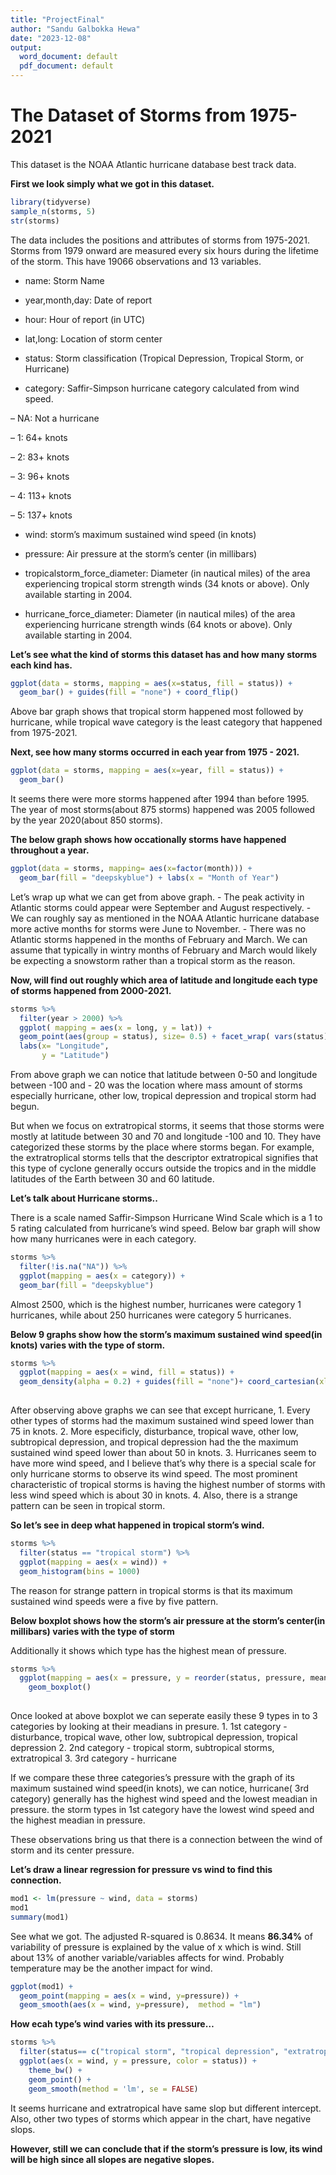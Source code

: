 ```yaml
---
title: "ProjectFinal"
author: "Sandu Galbokka Hewa"
date: "2023-12-08"
output:
  word_document: default
  pdf_document: default
---
```


# The Dataset of Storms from 1975-2021

This dataset is the NOAA Atlantic hurricane database best track data.

**First we look simply what we got in this dataset.**

```r
library(tidyverse)
sample_n(storms, 5)
str(storms)

```

The data includes the positions and attributes of storms from 1975-2021. Storms from 1979 onward are measured every six hours during the lifetime of the storm. This have 19066 observations and 13 variables.

-   name: Storm Name

-   year,month,day: Date of report

-   hour: Hour of report (in UTC)

-   lat,long: Location of storm center

-   status: Storm classification (Tropical Depression, Tropical Storm, or Hurricane)

-   category: Saffir-Simpson hurricane category calculated from wind speed.

-- NA: Not a hurricane

-- 1: 64+ knots

-- 2: 83+ knots

-- 3: 96+ knots

-- 4: 113+ knots

-- 5: 137+ knots

-   wind: storm's maximum sustained wind speed (in knots)

-   pressure: Air pressure at the storm's center (in millibars)

-   tropicalstorm_force_diameter: Diameter (in nautical miles) of the area experiencing tropical storm strength winds (34 knots or above). Only available starting in 2004.

-   hurricane_force_diameter: Diameter (in nautical miles) of the area experiencing hurricane strength winds (64 knots or above). Only available starting in 2004.

**Let's see what the kind of storms this dataset has and how many storms each kind has.**

```r
ggplot(data = storms, mapping = aes(x=status, fill = status)) +
  geom_bar() + guides(fill = "none") + coord_flip()
```

Above bar graph shows that tropical storm happened most followed by hurricane, while tropical wave category is the least category that happened from 1975-2021.

**Next, see how many storms occurred in each year from 1975 - 2021.**

```r
ggplot(data = storms, mapping = aes(x=year, fill = status)) +
  geom_bar()
```

It seems there were more storms happened after 1994 than before 1995. The year of most storms(about 875 storms) happened was 2005 followed by the year 2020(about 850 storms).

**The below graph shows how occationally storms have happened throughout a year.**

```r
ggplot(data = storms, mapping= aes(x=factor(month))) +
  geom_bar(fill = "deepskyblue") + labs(x = "Month of Year")
```

Let's wrap up what we can get from above graph. - The peak activity in Atlantic storms could appear were September and August respectively. - We can roughly say as mentioned in the NOAA Atlantic hurricane database more active months for storms were June to November. - There was no Atlantic storms happened in the months of February and March. We can assume that typically in wintry months of February and March would likely be expecting a snowstorm rather than a tropical storm as the reason.

**Now, will find out roughly which area of latitude and longitude each type of storms happened from 2000-2021.**

```r
storms %>%
  filter(year > 2000) %>%
  ggplot( mapping = aes(x = long, y = lat)) +
  geom_point(aes(group = status), size= 0.5) + facet_wrap( vars(status)) +
  labs(x= "Longitude",
       y = "Latitude")
```

From above graph we can notice that latitude between 0-50 and longitude between -100 and - 20 was the location where mass amount of storms especially hurricane, other low, tropical depression and tropical storm had begun.

But when we focus on extratropical storms, it seems that those storms were mostly at latitude between 30 and 70 and longitude -100 and 10. They have categorized these storms by the place where storms began. For example, the extratroplical storms tells that the descriptor extratropical signifies that this type of cyclone generally occurs outside the tropics and in the middle latitudes of the Earth between 30 and 60 latitude.

**Let's talk about Hurricane storms..**

There is a scale named Saffir-Simpson Hurricane Wind Scale which is a 1 to 5 rating calculated from hurricane's wind speed. Below bar graph will show how many hurricanes were in each category.

```r
storms %>%
  filter(!is.na("NA")) %>%
  ggplot(mapping = aes(x = category)) +
  geom_bar(fill = "deepskyblue")

```

Almost 2500, which is the highest number, hurricanes were category 1 hurricanes, while about 250 hurricanes were category 5 hurricanes.

**Below 9 graphs show how the storm's maximum sustained wind speed(in knots) varies with the type of storm.**

```r
storms %>%
  ggplot(mapping = aes(x = wind, fill = status)) +
  geom_density(alpha = 0.2) + guides(fill = "none")+ coord_cartesian(xlim = c(0,160)) + facet_wrap( vars(status)) 
  
```

After observing above graphs we can see that except hurricane, 1. Every other types of storms had the maximum sustained wind speed lower than 75 in knots. 2. More especificly, disturbance, tropical wave, other low, subtropical depression, and tropical depression had the the maximum sustained wind speed lower than about 50 in knots. 3. Hurricanes seem to have more wind speed, and I believe that's why there is a special scale for only hurricane storms to observe its wind speed. The most prominent characteristic of tropical storms is having the highest number of storms with less wind speed which is about 30 in knots. 4. Also, there is a strange pattern can be seen in tropical storm.

**So let's see in deep what happened in tropical storm's wind.**

```r
storms %>%
  filter(status == "tropical storm") %>%
  ggplot(mapping = aes(x = wind)) +
  geom_histogram(bins = 1000)
```

The reason for strange pattern in tropical storms is that its maximum sustained wind speeds were a five by five pattern.

**Below boxplot shows how the storm's air pressure at the storm's center(in millibars) varies with the type of storm**

Additionally it shows which type has the highest mean of pressure.

```r
storms %>%
  ggplot(mapping = aes(x = pressure, y = reorder(status, pressure, mean, na.rm =TRUE))) +
    geom_boxplot()
  
```

Once looked at above boxplot we can seperate easily these 9 types in to 3 categories by looking at their meadians in presure. 1. 1st category - disturbance, tropical wave, other low, subtropical depression, tropical depression 2. 2nd category - tropical storm, subtropical storms, extratropical 3. 3rd category - hurricane

If we compare these three categories's pressure with the graph of its maximum sustained wind speed(in knots), we can notice, hurricane( 3rd category) generally has the highest wind speed and the lowest meadian in pressure. the storm types in 1st category have the lowest wind speed and the highest meadian in pressure.

These observations bring us that there is a connection between the wind of storm and its center pressure.

**Let's draw a linear regression for pressure vs wind to find this connection.**

```r
mod1 <- lm(pressure ~ wind, data = storms)
mod1
summary(mod1)
```

See what we got. The adjusted R-squared is 0.8634. It means **86.34%** of variability of pressure is explained by the value of x which is wind. Still about 13% of another variable/variables affects for wind. Probably temperature may be the another impact for wind.

```r
ggplot(mod1) + 
  geom_point(mapping = aes(x = wind, y=pressure)) + 
  geom_smooth(aes(x = wind, y=pressure),  method = "lm")
```

**How ecah type's wind varies with its pressure...**

```r
storms %>%
  filter(status== c("tropical storm", "tropical depression", "extratropical", "hurricane")) %>%
  ggplot(aes(x = wind, y = pressure, color = status)) +
    theme_bw() + 
    geom_point() + 
    geom_smooth(method = 'lm', se = FALSE) 
```

It seems hurricane and extratropical have same slop but different intercept. Also, other two types of storms which appear in the chart, have negative slops.

**However, still we can conclude that if the storm's pressure is low, its wind will be high since all slopes are negative slopes.**
